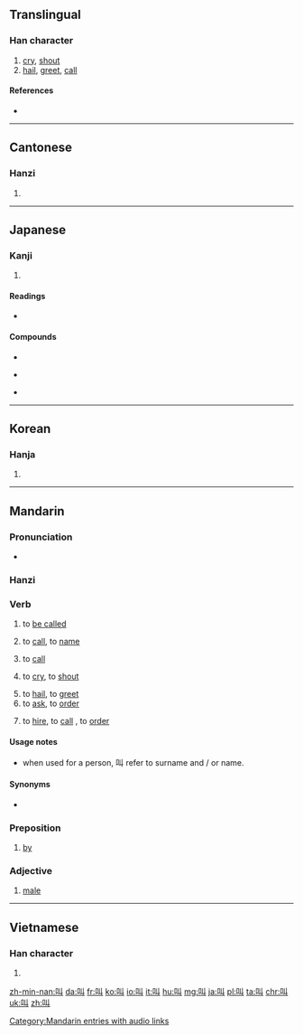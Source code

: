 ==Translingual==
{{stroke order}}
{{stroke order|type=animate}}
===Han character===
{{Han char|rn=30|rad=口|as=02|sn=5|four=6400<sub>0</sub>|canj=口女中 (RVL)|ids=⿰[[口]][[丩]]}}

# [[cry]], [[shout]]
# [[hail]], [[greet]], [[call]]

====References====
* {{Han ref|kx=0172.060|dkj=03240|dj=0383.020|hdz=10573.020|uh=53EB|ud=21483|bh=A573|bd=42355}}

----

==Cantonese==

===Hanzi===
{{yue-hanzi|jyut=giu3|y=giu3}}

# {{defn|lang=yue|sort=口02}}

----

==Japanese==

===Kanji===
{{ja-kanji|grade=c|rs=口02}}

# {{defn|lang=ja|sort=口02}}

====Readings====
* {{ja-readings|goon=[[きょう]] (kyō)|kanon=[[きょう]] (kyō)|kun=[[さけぶ]] (sakebu)}}

====Compounds====
{{top3}}
* {{l|ja|sc=Jpan|哀叫|tr=あいきょう, aikyō}}
{{mid3}}
* {{l|ja|sc=Jpan|阿鼻叫喚|tr=あびきょうかん, abikyōkan}}
{{mid3}}
* {{l|ja|sc=Jpan|熱叫|tr=ねっきょう, nekkyō}}
{{bottom}}

----

==Korean==

===Hanja===
{{ko-hanja|hangeul=규|rv=gyu|mr=kyu}}

# {{defn|lang=ko|sort=口02}}

----

==Mandarin==

===Pronunciation===
* {{audio|zh-jiào.ogg|audio|lang=cmn}}

===Hanzi===
{{cmn-hanzi|pin=[[jiào]] ([[jiao4]]), [[shào]] ([[shao4]])|wg=chiao<sup>4</sup>, shao<sup>4</sup>}}

===Verb===
{{cmn-verb|ts|pin=jiào|pint=jiao4}}

# to [[be called]] 
#: {{zh-usex|你 '''叫''' 什么 名字？|What is your name?|link=y}}
#: {{zh-usex|這 '''叫''' 什么？|How do you '''call''' this? / What '''is it called'''?|link=y}}
# to [[call]], to [[name]]
#: {{zh-usex|我們 經常 '''叫''' 他 的 綽號|We often '''call''' him by his nickname.|link=y}}
#: {{zh-usex|我 可以 '''叫''' 他 ^@戴夫 吗？|May I '''call''' him Dave?|link=y}}
# to [[call]] {{qualifier|someone}}
#: {{zh-usex|叫 警察|to call the police|link=y}}
#: {{zh-usex|要是 需要 什么，我 就 '''叫''' 你。|I' ll '''call''' you if anything is needed.|link=y}}
# to [[cry]], to [[shout]]
#: {{zh-usex|狗叫|bark}}
#: {{zh-usex|她 高兴 地 '''叫''' 起来，投入 了 她 母亲 的 怀抱。|With a '''cry''' of joy, she fell into her mother's arms.}}
# to [[hail]], to [[greet]]
# to [[ask]], to [[order]]
#: {{zh-usex|'''叫''' 他 待 在 家里。|'''Ask''' her to stay home.|link=y}}
#: {{zh-usex|医生 '''叫''' 他 休息 几 天。|The doctor '''told''' him to lay off a couple of days.|link=y}}
# to [[hire]], to [[call]] {{qualifier|a taxi}}, to [[order]] {{qualifier|in a restaurant, in a shop}}
#: {{zh-usex|我 给 你 '''叫''' 什么 菜？ 肉 排 还是 鱼？|What shall I '''order''' for you? Steak or fish?|link=y}}

====Usage notes====
* {{sense|to call, to be called}} when used for a person, 叫 refer to surname and / or name.

====Synonyms====
* {{zh-l|姓|xìng|to be surnamed}}

===Preposition===
{{cmn-prep|ts|pin=jiào|pint=jiao4}}

# {{non-gloss definition|(used in a passive sentence to introduce the agent)}} [[by]]
#: {{zh-usex|庄稼 '''叫''' 大水 冲 跑 了。|The crops were washed away '''by''' the flood.|link=y}}

===Adjective===
{{cmn-adj|ts|pin=jiào|pint=jiao4}}

# {{context|dialect|lang=cmn}} {{qualifier|animal}} [[male]]

[[Category:Mandarin entries with audio links]]

----

==Vietnamese==

===Han character===
{{vi-hantu|[[khiếu]], [[kêu]], [[kíu]]|rs=口02}}

# {{defn|lang=vi|sort=口02}}

[[zh-min-nan:叫]]
[[da:叫]]
[[fr:叫]]
[[ko:叫]]
[[io:叫]]
[[it:叫]]
[[hu:叫]]
[[mg:叫]]
[[ja:叫]]
[[pl:叫]]
[[ta:叫]]
[[chr:叫]]
[[uk:叫]]
[[zh:叫]]